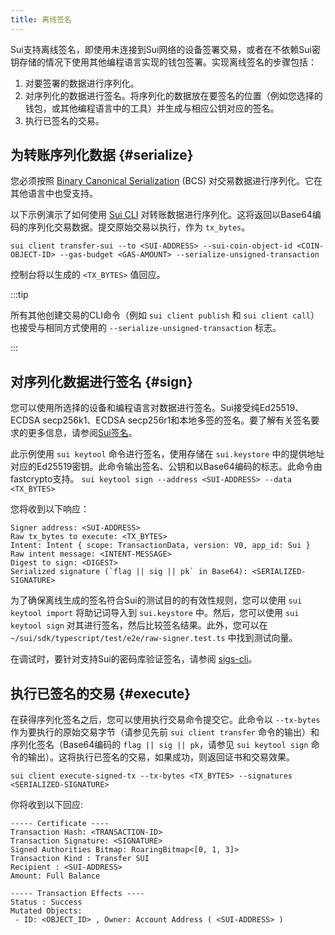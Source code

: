 ```yaml
---
title: 离线签名
---
```


Sui支持离线签名，即使用未连接到Sui网络的设备签署交易，或者在不依赖Sui密钥存储的情况下使用其他编程语言实现的钱包签署。实现离线签名的步骤包括：

1. 对要签署的数据进行序列化。
2. 对序列化的数据进行签名。将序列化的数据放在要签名的位置（例如您选择的钱包，或其他编程语言中的工具）并生成与相应公钥对应的签名。
3. 执行已签名的交易。

## 为转账序列化数据 {#serialize}

您必须按照 [Binary Canonical Serialization](https://crates.io/crates/bcs) (BCS) 对交易数据进行序列化。它在其他语言中也受支持。

以下示例演示了如何使用 [Sui CLI](/references/cli.mdx) 对转账数据进行序列化。这将返回以Base64编码的序列化交易数据。提交原始交易以执行，作为 `tx_bytes`。

```shell
sui client transfer-sui --to <SUI-ADDRESS> --sui-coin-object-id <COIN-OBJECT-ID> --gas-budget <GAS-AMOUNT> --serialize-unsigned-transaction
```

控制台将以生成的 `<TX_BYTES>` 值回应。


:::tip

所有其他创建交易的CLI命令（例如 `sui client publish` 和 `sui client call`）也接受与相同方式使用的 `--serialize-unsigned-transaction` 标志。

:::

## 对序列化数据进行签名 {#sign}

您可以使用所选择的设备和编程语言对数据进行签名。Sui接受纯Ed25519、ECDSA secp256k1、ECDSA secp256r1和本地多签的签名。要了解有关签名要求的更多信息，请参阅[Sui签名](./signatures.mdx)。

此示例使用 `sui keytool` 命令进行签名，使用存储在 `sui.keystore` 中的提供地址对应的Ed25519密钥。此命令输出签名、公钥和以Base64编码的标志。此命令由fastcrypto支持。
`sui keytool sign --address <SUI-ADDRESS> --data <TX_BYTES>`

您将收到以下响应：

```shell
Signer address: <SUI-ADDRESS>
Raw tx_bytes to execute: <TX_BYTES>
Intent: Intent { scope: TransactionData, version: V0, app_id: Sui }
Raw intent message: <INTENT-MESSAGE>
Digest to sign: <DIGEST>
Serialized signature (`flag || sig || pk` in Base64): <SERIALIZED-SIGNATURE>
```

为了确保离线生成的签名符合Sui的测试目的的有效性规则，您可以使用 `sui keytool import` 将助记词导入到 `sui.keystore` 中。然后，您可以使用 `sui keytool sign` 对其进行签名，然后比较签名结果。此外，您可以在 `~/sui/sdk/typescript/test/e2e/raw-signer.test.ts` 中找到测试向量。

在调试时，要针对支持Sui的密码库验证签名，请参阅 [sigs-cli](https://github.com/MystenLabs/fastcrypto/blob/4cf71bd8b3a373495beeb77ce81c27827516c218/fastcrypto-cli/src/sigs_cli.rs)。

## 执行已签名的交易 {#execute}

在获得序列化签名之后，您可以使用执行交易命令提交它。此命令以 `--tx-bytes` 作为要执行的原始交易字节（请参见先前 `sui client transfer` 命令的输出）和序列化签名（Base64编码的 `flag || sig || pk`，请参见 `sui keytool sign` 命令的输出）。这将执行已签名的交易，如果成功，则返回证书和交易效果。

```shell
sui client execute-signed-tx --tx-bytes <TX_BYTES> --signatures <SERIALIZED-SIGNATURE>
```

你将收到以下回应:

```shell
----- Certificate ----
Transaction Hash: <TRANSACTION-ID>
Transaction Signature: <SIGNATURE>
Signed Authorities Bitmap: RoaringBitmap<[0, 1, 3]>
Transaction Kind : Transfer SUI
Recipient : <SUI-ADDRESS>
Amount: Full Balance

----- Transaction Effects ----
Status : Success
Mutated Objects:
 - ID: <OBJECT_ID> , Owner: Account Address ( <SUI-ADDRESS> )
```